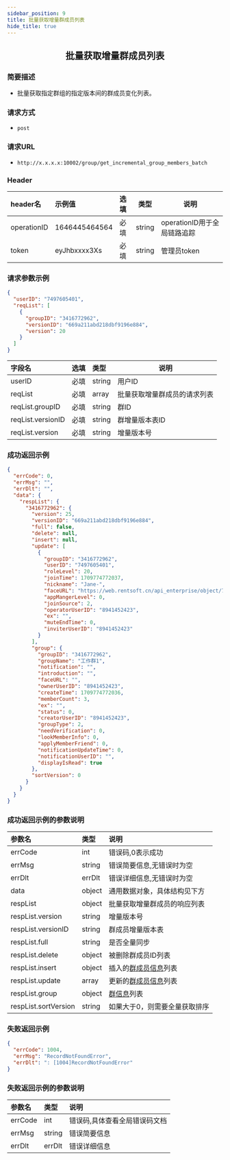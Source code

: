 ```yaml
---
sidebar_position: 9
title: 批量获取增量群成员列表
hide_title: true
---
```


<center>

## 批量获取增量群成员列表

</center>

### 简要描述
- 批量获取指定群组的指定版本间的群成员变化列表。
### 请求方式
- `post` 
### 请求URL
- `http://x.x.x.x:10002/group/get_incremental_group_members_batch` 


### Header
|header名|示例值|选填|类型|说明|
|:----    |:-------    |:--- |---|------      |
|operationID|1646445464564|必填|string|operationID用于全局链路追踪|
|token|eyJhbxxxx3Xs|必填|string|管理员token|


### 请求参数示例


```json
{
  "userID": "7497605401",
  "reqList": [
    {
      "groupID": "3416772962",
      "versionID": "669a211abd218dbf9196e884",
      "version": 20
    }
  ]
}
```
|字段名|选填|类型|说明|
|:----    |:-------    |:--- |---|
|userID|必填|string|用户ID|
|reqList|必填|array|批量获取增量群成员的请求列表|
|reqList.groupID|必填|string|群ID|
|reqList.versionID|必填|string|群增量版本表ID|
|reqList.version|必填|string|增量版本号|
### 成功返回示例


```json
{
  "errCode": 0,
  "errMsg": "",
  "errDlt": "",
  "data": {
    "respList": {
      "3416772962": {
        "version": 25,
        "versionID": "669a211abd218dbf9196e884",
        "full": false,
        "delete": null,
        "insert": null,
        "update": [
          {
            "groupID": "3416772962",
            "userID": "7497605401",
            "roleLevel": 20,
            "joinTime": 1709774772037,
            "nickname": "Jane-",
            "faceURL": "https://web.rentsoft.cn/api_enterprise/object/7497605401/微信截图_20240709181242.webp",
            "appMangerLevel": 0,
            "joinSource": 2,
            "operatorUserID": "8941452423",
            "ex": "",
            "muteEndTime": 0,
            "inviterUserID": "8941452423"
          }
        ],
        "group": {
          "groupID": "3416772962",
          "groupName": "工作群1",
          "notification": "",
          "introduction": "",
          "faceURL": "",
          "ownerUserID": "8941452423",
          "createTime": 1709774772036,
          "memberCount": 3,
          "ex": "",
          "status": 0,
          "creatorUserID": "8941452423",
          "groupType": 2,
          "needVerification": 0,
          "lookMemberInfo": 0,
          "applyMemberFriend": 0,
          "notificationUpdateTime": 0,
          "notificationUserID": "",
          "displayIsRead": true
        },
        "sortVersion": 0
      }
    }
  }
}
```
### 成功返回示例的参数说明


|参数名|类型|说明|
|:----    |:-------    |:--- |
|errCode|int|错误码,0表示成功|
|errMsg|string|错误简要信息,无错误时为空|
|errDlt|errDlt|错误详细信息,无错误时为空|
|data|object|通用数据对象，具体结构见下方|
|respList|object|批量获取增量群成员的响应列表|
|respList.version|string|增量版本号|
|respList.versionID|string|群成员增量版本表|
|respList.full|string|是否全量同步|
|respList.delete|object|被删除群成员ID列表|
|respList.insert|object|插入的[群成员信息](docs/restapi/commonFields.mdx#groupmemberinfo)列表|
|respList.update|array|更新的[群成员信息](docs/restapi/commonFields.mdx#groupmemberinfo)列表|
|respList.group|object|[群信息](docs/restapi/commonFields.mdx#groupinfo)列表|
|respList.sortVersion|string|如果大于0，则需要全量获取排序|
### 失败返回示例


```json
{
  "errCode": 1004,
  "errMsg": "RecordNotFoundError",
  "errDlt": ": [1004]RecordNotFoundError"
}
```
### 失败返回示例的参数说明


|参数名|类型|说明|
|:----    |:-------    |:--- |
|errCode|int|错误码,具体查看全局错误码文档|
|errMsg|string|错误简要信息|
|errDlt|errDlt|错误详细信息|
